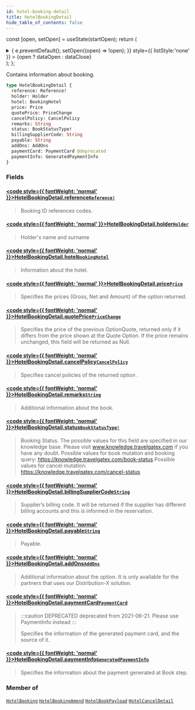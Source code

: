 ```yaml
---
id: hotel-booking-detail
title: HotelBookingDetail
hide_table_of_contents: false
---
```






const [open, setOpen] = useState(startOpen);
return (
<details {...(open ? { open: true } : {})} className="details" style={{ border:'none', boxShadow:'none', background:'var(--ifm-background-color)' }}>
<summary
onClick={(e) => {
e.preventDefault();
setOpen((open) => !open);
}}
style={{ listStyle:'none' }} >
{open ? dataOpen : dataClose}
</summary>
{open && children}
</details>
);
};

Contains information about booking.

```graphql
type HotelBookingDetail {
  reference: Reference!
  holder: Holder
  hotel: BookingHotel
  price: Price
  quotePrice: PriceChange
  cancelPolicy: CancelPolicy
  remarks: String
  status: BookStatusType!
  billingSupplierCode: String
  payable: String
  addOns: AddOns
  paymentCard: PaymentCard @deprecated
  paymentInfo: GeneratedPaymentInfo
}
```

### Fields

#### [<code style={{ fontWeight: 'normal' }}>HotelBookingDetail.<b>reference</b></code>](#)<Bullet />[`Reference!`](/api/objects/reference) <Badge class="badge badge--secondary" text="non-null"/> <Badge class="badge badge--secondary" text="object"/>

> Booking ID references codes.

#### [<code style={{ fontWeight: 'normal' }}>HotelBookingDetail.<b>holder</b></code>](#)<Bullet />[`Holder`](/api/objects/holder) <Badge class="badge badge--secondary" text="object"/>

> Holder's name and surname

#### [<code style={{ fontWeight: 'normal' }}>HotelBookingDetail.<b>hotel</b></code>](#)<Bullet />[`BookingHotel`](/api/objects/booking-hotel) <Badge class="badge badge--secondary" text="object"/>

> Information about the hotel.

#### [<code style={{ fontWeight: 'normal' }}>HotelBookingDetail.<b>price</b></code>](#)<Bullet />[`Price`](/api/objects/price) <Badge class="badge badge--secondary" text="object"/>

> Specifies the prices (Gross, Net and Amount) of the option returned.

#### [<code style={{ fontWeight: 'normal' }}>HotelBookingDetail.<b>quotePrice</b></code>](#)<Bullet />[`PriceChange`](/api/objects/price-change) <Badge class="badge badge--secondary" text="object"/>

> Specifies the price of the previous OptionQuote, returned only if it differs from the price shown at the Quote Option. If the price remains unchanged, this field will be returned as Null.

#### [<code style={{ fontWeight: 'normal' }}>HotelBookingDetail.<b>cancelPolicy</b></code>](#)<Bullet />[`CancelPolicy`](/api/objects/cancel-policy) <Badge class="badge badge--secondary" text="object"/>

> Specifies cancel policies of the returned option .

#### [<code style={{ fontWeight: 'normal' }}>HotelBookingDetail.<b>remarks</b></code>](#)<Bullet />[`String`](/api/scalars/string) <Badge class="badge badge--secondary" text="scalar"/>

> Additional information about the book.

#### [<code style={{ fontWeight: 'normal' }}>HotelBookingDetail.<b>status</b></code>](#)<Bullet />[`BookStatusType!`](/api/enums/book-status-type) <Badge class="badge badge--secondary" text="non-null"/> <Badge class="badge badge--secondary" text="enum"/>

> Booking Status.
> The possible values for this field are specified in our knowledge base. Please visit www.knowledge.travelgatex.com if you have any doubt.
> Possible values for book mutation and booking query: https://knowledge.travelgatex.com/book-status
> Possible values for cancel mutation: https://knowledge.travelgatex.com/cancel-status

#### [<code style={{ fontWeight: 'normal' }}>HotelBookingDetail.<b>billingSupplierCode</b></code>](#)<Bullet />[`String`](/api/scalars/string) <Badge class="badge badge--secondary" text="scalar"/>

> Supplier’s billing code. It will be returned if the supplier has different billing accounts and this is informed in the reservation.

#### [<code style={{ fontWeight: 'normal' }}>HotelBookingDetail.<b>payable</b></code>](#)<Bullet />[`String`](/api/scalars/string) <Badge class="badge badge--secondary" text="scalar"/>

> Payable.

#### [<code style={{ fontWeight: 'normal' }}>HotelBookingDetail.<b>addOns</b></code>](#)<Bullet />[`AddOns`](/api/objects/add-ons) <Badge class="badge badge--secondary" text="object"/>

> Additional information about the option. It is only available for the partners that uses our Distribution-X solution.

#### [<code style={{ fontWeight: 'normal' }}>HotelBookingDetail.<b>paymentCard</b></code>](#)<Bullet />[`PaymentCard`](/api/objects/payment-card) <Badge class="badge badge--deprecated badge--secondary" text="deprecated"/> <Badge class="badge badge--secondary" text="object"/>

> :::caution DEPRECATED
> deprecated from 2021-06-21. Please use PaymentInfo instead
> :::
>
> Specifies the information of the generated payment card, and the source of it.

#### [<code style={{ fontWeight: 'normal' }}>HotelBookingDetail.<b>paymentInfo</b></code>](#)<Bullet />[`GeneratedPaymentInfo`](/api/objects/generated-payment-info) <Badge class="badge badge--secondary" text="object"/>

> Specifies the information about the payment generated at Book step.

### Member of

[`HotelBooking`](/api/objects/hotel-booking) <Badge class="badge badge--secondary" text="object"/><Bullet />[`HotelBookingAmend`](/api/objects/hotel-booking-amend) <Badge class="badge badge--secondary" text="object"/><Bullet />[`HotelBookPayload`](/api/objects/hotel-book-payload) <Badge class="badge badge--secondary" text="object"/><Bullet />[`HotelCancelDetail`](/api/objects/hotel-cancel-detail) <Badge class="badge badge--secondary" text="object"/>
